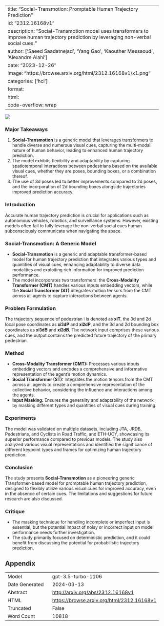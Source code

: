 
---
title: "Social-Transmotion: Promptable Human Trajectory Prediction"
id: "2312.16168v1"
description: "Social-Transmotion model uses transformers to improve human trajectory prediction by leveraging non-verbal social cues."
author: ['Saeed Saadatnejad', 'Yang Gao', 'Kaouther Messaoud', 'Alexandre Alahi']
date: "2023-12-26"
image: "https://browse.arxiv.org/html/2312.16168v1/x1.png"
categories: ['hci']
format:
  html:
    code-overflow: wrap
---

![](https://browse.arxiv.org/html/2312.16168v1/x1.png)

### Major Takeaways

1. **Social-Transmotion** is a generic model that leverages transformers to handle diverse and numerous visual cues, capturing the multi-modal nature of human behavior, leading to enhanced human trajectory prediction.
2. The model exhibits flexibility and adaptability by capturing spatiotemporal interactions between pedestrians based on the available visual cues, whether they are poses, bounding boxes, or a combination thereof.
3. The use of 3d poses led to better improvements compared to 2d poses, and the incorporation of 2d bounding boxes alongside trajectories improved prediction accuracy.

### Introduction
Accurate human trajectory prediction is crucial for applications such as autonomous vehicles, robotics, and surveillance systems. However, existing models often fail to fully leverage the non-verbal social cues human subconsciously communicate when navigating the space.

### Social-Transmotion: A Generic Model
- **Social-Transmotion** is a generic and adaptable transformer-based model for human trajectory prediction that integrates various types and quantities of visual cues, enhancing adaptability to diverse data modalities and exploiting rich information for improved prediction performance.
- The model incorporates two transformers: the **Cross-Modality Transformer (CMT)** handles various inputs embedding vectors, while the **Social Transformer (ST)** integrates motion tensors from the CMT across all agents to capture interactions between agents.

### Problem Formulation
The trajectory sequence of pedestrian i is denoted as 𝐱𝐢𝐓, the 3d and 2d local pose coordinates as 𝐱𝐢𝟑⁢𝐝⁢𝐏 and 𝐱𝐢𝟐⁢𝐝⁢𝐏, and the 3d and 2d bounding box coordinates as 𝐱𝐢𝟑⁢𝐝⁢𝐁 and 𝐱𝐢𝟐⁢𝐝⁢𝐁. The network input comprises these various cues, and the output contains the predicted future trajectory of the primary pedestrian.

### Method
- **Cross-Modality Transformer (CMT):** Processes various inputs embedding vectors and encodes a comprehensive and informative representation of the agent’s motion dynamics.
- **Social Transformer (ST):** Integrates the motion tensors from the CMT across all agents to create a comprehensive representation of the collective behavior, considering the influence and interactions among the agents.
- **Input Masking:** Ensures the generality and adaptability of the network by masking different types and quantities of visual cues during training.

### Experiments
The model was validated on multiple datasets, including JTA, JRDB, Pedestrians, and Cyclists in Road Traffic, and ETH-UCY, showcasing its superior performance compared to previous models. The study also analyzed various visual representations and identified the significance of different keypoint types and frames for optimizing human trajectory prediction.

### Conclusion
The study presents **Social-Transmotion** as a pioneering generic Transformer-based model for promptable human trajectory prediction, designed to flexibly utilize various visual cues for improved accuracy, even in the absence of certain cues. The limitations and suggestions for future research are also discussed.

### Critique
- The masking technique for handling incomplete or imperfect input is essential, but the potential impact of noisy or incorrect input on model performance needs further investigation.
- The study primarily focused on deterministic prediction, and it could benefit from discussing the potential for probabilistic trajectory prediction.

## Appendix

|          |          |
|----------|----------|
| Model     | gpt-3.5-turbo-1106       |
| Date Generated     | 2024-03-13       |
| Abstract | [http://arxiv.org/abs/2312.16168v1](http://arxiv.org/abs/2312.16168v1)        |
| HTML     | [https://browse.arxiv.org/html/2312.16168v1](https://browse.arxiv.org/html/2312.16168v1)       |
| Truncated       | False       |
| Word Count       | 10818       |